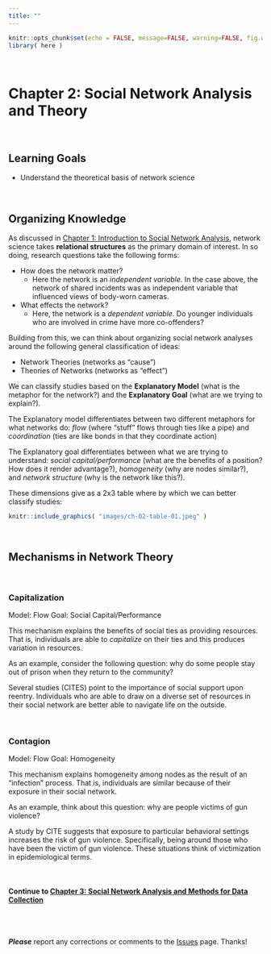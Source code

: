 ```yaml
---
title: ""
---
```


```r
knitr::opts_chunk$set(echo = FALSE, message=FALSE, warning=FALSE, fig.width = 10)
library( here )
```

<br>

# Chapter 2: Social Network Analysis and Theory

<br>

## Learning Goals

  * Understand the theoretical basis of network science

<br>

## Organizing Knowledge

As discussed in [Chapter 1: Introduction to Social Network Analysis](), network science takes **relational structures** as the primary domain of interest. In so doing, research questions take the following forms:

  * How does the network matter?
    * Here the network is an *independent variable*. In the case above, the network of shared incidents was as independent variable that influenced views of body-worn cameras.
  * What effects the network?
    * Here, the network is a *dependent variable*. Do younger individuals who are involved in crime have more co-offenders? 

Building from this, we can think about organizing social network analyses around the following general classification of ideas:

  * Network Theories (networks as "cause")
  * Theories of Networks (networks as "effect")
  
We can classify studies based on the **Explanatory Model** (what is the metaphor for the network?) and the **Explanatory Goal** (what are we trying to explain?). 

The Explanatory model differentiates between two different metaphors for what networks do: *flow* (where "stuff" flows through ties like a pipe) and *coordination* (ties are like bonds in that they coordinate action)

The Explanatory goal differentiates between what we are trying to understand: *social capital/performance* (what are the benefits of a position? How does it render advantage?), *homogeneity* (why are nodes similar?), and *network structure* (why is the network like this?).

These dimensions give as a 2x3 table where by which we can better classify studies:

```r
knitr::include_graphics( "images/ch-02-table-01.jpeg" )
```

<br>  
  
## Mechanisms in Network Theory

<br>

### Capitalization

Model: Flow
Goal: Social Capital/Performance

This mechanism explains the benefits of social ties as providing resources. That is, individuals are able to *capitalize* on their ties and this produces variation in resources.

As an example, consider the following question: why do some people stay out of prison when they return to the community?

Several studies (CITES) point to the importance of social support upon reentry. Individuals who are able to draw on a diverse set of resources in their social network are better able to navigate life on the outside.

<br>

### Contagion

Model: Flow
Goal: Homogeneity

This mechanism explains homogeneity among nodes as the result of an "infection" process. That is, individuals are similar because of their exposure in their social network.

As an example, think about this question: why are people victims of gun violence?

A study by CITE suggests that exposure to particular behavioral settings increases the risk of gun violence. Specifically, being around those who have been the victim of gun violence. These situations think of victimization in epidemiological terms.

<br>

#### Continue to [Chapter 3: Social Network Analysis and Methods for Data Collection](ch-03-sna-methods.html)

<br><br>

***Please*** report any corrections or comments to the [Issues](https://github.com/jacobtnyoung/sna-textbook/issues) page. Thanks!

<br><br>
